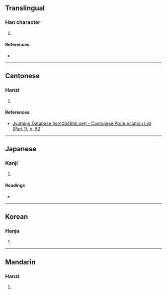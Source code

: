 {{character info/new}}
==Translingual==

===Han character===
{{Han char|rn=38|rad=女|as=05|sn=8|four=41411|canj=VMYM|ids=⿰女正}}

# {{defn|Han|sort=女05}}

====References====
* {{Han ref|kx=0258.040|dkj=06153|dj=0523.120|hdz=21034.090|uh=59C3|ud=22979|bh=CC4D|bd=52301}}

----

==Cantonese==

===Hanzi===
{{yue-hanzi|jyut=[[zing1]]|y=jing1}}

# {{defn|lang=yue|sort=女05}}

====References====
* [http://www.iso10646hk.net/jp/document/download.jsp Jyutping Database (iso10646hk.net) - Cantonese Pronunciation List (Part 1), p. 92]

----

==Japanese==

===Kanji===
{{ja-kanji|grade=|rs=女05}}

# {{defn|lang=ja|sort=女05}}

====Readings====
* {{ja-readings|on=[[せい]] (sei), [[しょう]] (shō)|kun=[[あざな]] (azana)}}

----

==Korean==

===Hanja===
{{ko-hanja|hangeul=정|rv=jeong|mr=chŏng}}

# {{defn|lang=ko|sort=女05}}

----

==Mandarin==

===Hanzi===
{{cmn-hanzi|pin=[[zhēng]] ([[zheng1]])|wg=cheng<sup>1</sup>}}

# {{defn|lang=cmn|sort=女05}}